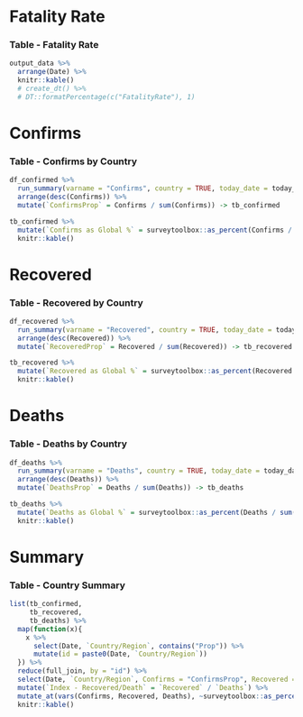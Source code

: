 Fatality Rate {data-navmenu="Tables"}
=====================================

### Table - Fatality Rate

```r
output_data %>%
  arrange(Date) %>%
  knitr::kable()
  # create_dt() %>%
  # DT::formatPercentage(c("FatalityRate"), 1)
```

Confirms {data-navmenu="Tables"}
=====================================

### Table - Confirms by Country

```r
df_confirmed %>%
  run_summary(varname = "Confirms", country = TRUE, today_date = today_date) %>%
  arrange(desc(Confirms)) %>%
  mutate(`ConfirmsProp` = Confirms / sum(Confirms)) -> tb_confirmed

tb_confirmed %>%
  mutate(`Confirms as Global %` = surveytoolbox::as_percent(Confirms / sum(Confirms), rounding = 1)) %>%
  knitr::kable()
```

Recovered {data-navmenu="Tables"}
=====================================

### Table - Recovered by Country

```r
df_recovered %>%
  run_summary(varname = "Recovered", country = TRUE, today_date = today_date) %>%
  arrange(desc(Recovered)) %>%
  mutate(`RecoveredProp` = Recovered / sum(Recovered)) -> tb_recovered

tb_recovered %>%
  mutate(`Recovered as Global %` = surveytoolbox::as_percent(Recovered / sum(Recovered), rounding = 1)) %>%
  knitr::kable()
```

Deaths {data-navmenu="Tables"}
=====================================

### Table - Deaths by Country

```r
df_deaths %>%
  run_summary(varname = "Deaths", country = TRUE, today_date = today_date) %>%
  arrange(desc(Deaths)) %>%
  mutate(`DeathsProp` = Deaths / sum(Deaths)) -> tb_deaths

tb_deaths %>%
  mutate(`Deaths as Global %` = surveytoolbox::as_percent(Deaths / sum(Deaths), rounding = 1)) %>%
  knitr::kable()
```

Summary {data-navmenu="Tables"}
=====================================

### Table - Country Summary

```r
list(tb_confirmed,
     tb_recovered,
     tb_deaths) %>%
  map(function(x){
    x %>%
      select(Date, `Country/Region`, contains("Prop")) %>%
      mutate(id = paste0(Date, `Country/Region`))
  }) %>%
  reduce(full_join, by = "id") %>%
  select(Date, `Country/Region`, Confirms = "ConfirmsProp", Recovered = "RecoveredProp", Deaths = "DeathsProp") %>%
  mutate(`Index - Recovered/Death` = `Recovered` / `Deaths`) %>%
  mutate_at(vars(Confirms, Recovered, Deaths), ~surveytoolbox::as_percent(., rounding = 1)) %>%
  knitr::kable()

```